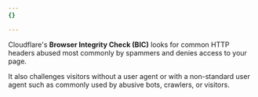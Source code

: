 ```yaml
---
{}

---
```


Cloudflare's **Browser Integrity Check (BIC)** looks for common HTTP headers abused most commonly by spammers and denies access to your page.

It also challenges visitors without a user agent or with a non-standard user agent such as commonly used by abusive bots, crawlers, or visitors.
